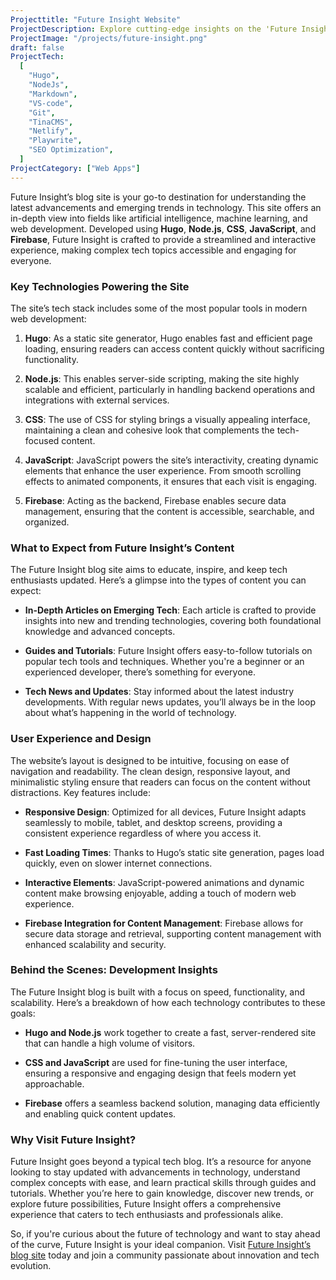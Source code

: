 ```yaml
---
Projecttitle: "Future Insight Website"
ProjectDescription: Explore cutting-edge insights on the 'Future Insight' Blog. Crafted with Node.js, Hugo, and deployed on Netlify for a seamless experience.
ProjectImage: "/projects/future-insight.png"
draft: false
ProjectTech:
  [
    "Hugo",
    "NodeJs",
    "Markdown",
    "VS-code",
    "Git",
    "TinaCMS",
    "Netlify",
    "Playwrite",
    "SEO Optimization",
  ]
ProjectCategory: ["Web Apps"]
---
```


Future Insight’s blog site is your go-to destination for understanding the latest advancements and emerging trends in technology. This site offers an in-depth view into fields like artificial intelligence, machine learning, and web development. Developed using **Hugo**, **Node.js**, **CSS**, **JavaScript**, and **Firebase**, Future Insight is crafted to provide a streamlined and interactive experience, making complex tech topics accessible and engaging for everyone.

### Key Technologies Powering the Site

The site’s tech stack includes some of the most popular tools in modern web development:

1. **Hugo**: As a static site generator, Hugo enables fast and efficient page loading, ensuring readers can access content quickly without sacrificing functionality.

2. **Node.js**: This enables server-side scripting, making the site highly scalable and efficient, particularly in handling backend operations and integrations with external services.

3. **CSS**: The use of CSS for styling brings a visually appealing interface, maintaining a clean and cohesive look that complements the tech-focused content.

4. **JavaScript**: JavaScript powers the site’s interactivity, creating dynamic elements that enhance the user experience. From smooth scrolling effects to animated components, it ensures that each visit is engaging.

5. **Firebase**: Acting as the backend, Firebase enables secure data management, ensuring that the content is accessible, searchable, and organized.

### What to Expect from Future Insight’s Content

The Future Insight blog site aims to educate, inspire, and keep tech enthusiasts updated. Here’s a glimpse into the types of content you can expect:

- **In-Depth Articles on Emerging Tech**: Each article is crafted to provide insights into new and trending technologies, covering both foundational knowledge and advanced concepts.

- **Guides and Tutorials**: Future Insight offers easy-to-follow tutorials on popular tech tools and techniques. Whether you're a beginner or an experienced developer, there’s something for everyone.

- **Tech News and Updates**: Stay informed about the latest industry developments. With regular news updates, you’ll always be in the loop about what’s happening in the world of technology.

### User Experience and Design

The website’s layout is designed to be intuitive, focusing on ease of navigation and readability. The clean design, responsive layout, and minimalistic styling ensure that readers can focus on the content without distractions. Key features include:

- **Responsive Design**: Optimized for all devices, Future Insight adapts seamlessly to mobile, tablet, and desktop screens, providing a consistent experience regardless of where you access it.

- **Fast Loading Times**: Thanks to Hugo’s static site generation, pages load quickly, even on slower internet connections.

- **Interactive Elements**: JavaScript-powered animations and dynamic content make browsing enjoyable, adding a touch of modern web experience.

- **Firebase Integration for Content Management**: Firebase allows for secure data storage and retrieval, supporting content management with enhanced scalability and security.

### Behind the Scenes: Development Insights

The Future Insight blog is built with a focus on speed, functionality, and scalability. Here’s a breakdown of how each technology contributes to these goals:

- **Hugo and Node.js** work together to create a fast, server-rendered site that can handle a high volume of visitors.
- **CSS and JavaScript** are used for fine-tuning the user interface, ensuring a responsive and engaging design that feels modern yet approachable.

- **Firebase** offers a seamless backend solution, managing data efficiently and enabling quick content updates.

### Why Visit Future Insight?

Future Insight goes beyond a typical tech blog. It’s a resource for anyone looking to stay updated with advancements in technology, understand complex concepts with ease, and learn practical skills through guides and tutorials. Whether you’re here to gain knowledge, discover new trends, or explore future possibilities, Future Insight offers a comprehensive experience that caters to tech enthusiasts and professionals alike.

So, if you're curious about the future of technology and want to stay ahead of the curve, Future Insight is your ideal companion. Visit [Future Insight’s blog site](https://future-insight.netlify.app/) today and join a community passionate about innovation and tech evolution.
